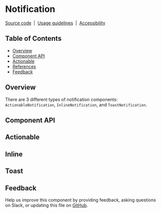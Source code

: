 
<Meta title="Components/Notifications" name="Docs" />

# Notification

[Source code](https://github.com/carbon-design-system/carbon/tree/main/packages/react/src/components/Notification)
&nbsp;|&nbsp;
[Usage guidelines](https://www.carbondesignsystem.com/components/notification/usage)
&nbsp;|&nbsp;
[Accessibility](https://www.carbondesignsystem.com/components/notification/accessibility)

## Table of Contents

- [Overview](#overview)
- [Component API](#component-api)
- [Actionable](#actionable)
- [References](#references)
- [Feedback](#feedback)

## Overview

There are 3 different types of notification components:
`ActionableNotification`, `InlineNotification`, and `ToastNotification`.

## Component API

<ArgsTable of={ActionableNotification} />

## Actionable

<Canvas>
  <Story of={ActionableNotificationStories.Playground} />
</Canvas>

## Inline

<Canvas>
  <Story of={InlineNotificationStories.Playground} />
</Canvas>

## Toast

<Canvas>
  <Story of={ToastNotificationStories.Playground} />
</Canvas>

## Feedback

Help us improve this component by providing feedback, asking questions on Slack,
or updating this file on
[GitHub](https://github.com/carbon-design-system/carbon/edit/main/packages/react/src/components/Notification/Notification.mdx).
